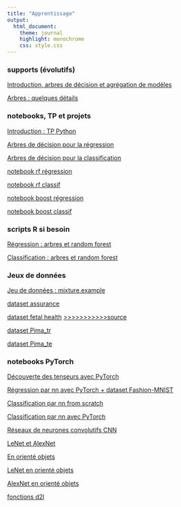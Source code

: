 ```yaml
---
title: "Apprentissage"
output:
  html_document:
    theme: journal
    highlight: monochrome
    css: style.css
---
```

### supports (évolutifs)

[Introduction, arbres de décision et agrégation de modèles](http://masedki.github.io/enseignements/pdfs/apprentissage/apprentissage.pdf)

[Arbres : quelques détails](http://masedki.github.io/enseignements/pdfs/apprentissage/trees.pdf)

<!-- [Régression (linéaire ou logistique) pénalisée](http://masedki.github.io/enseignements/pdfs/apprentissage/reg_pen.pdf) -->

<!-- [Réseaux de neurones](http://masedki.github.io/enseignements/pdfs/apprentissage/nn.pdf) -->

<!-- [Réseaux de neurones convolutifs](http://masedki.github.io/enseignements/pdfs/apprentissage/cnn.pdf) -->

### notebooks, TP et projets 

[Introduction : TP Python](https://masedki.github.io/enseignements/python/knn_mixture.html)

[Arbres de décision pour la régression](http://masedki.github.io/enseignements/apprentissage/decisiontree_reg.html)

[Arbres de décision pour la classification](http://masedki.github.io/enseignements/apprentissage/decisiontree_classif.html)



<!-- [Introduction : TP](http://masedki.github.io/enseignements/pdfs/apprentissage/tp_intro.pdf)  -->

<!-- [corrigé](http://masedki.github.io/enseignements/rcode/apprentissage/tp_intro.R) -->

<!-- [supports :  arbres et agrégation de modèles](http://masedki.github.io/enseignements/pdfs/apprentissage/arbres.pdf) -->

<!-- [supports :  svm](http://masedki.github.io/enseignements/pdfs/apprentissage/svm.pdf) -->

<!-- [supports :  lda, qda et Bayes naïf](http://masedki.github.io/enseignements/pdfs/apprentissage/lda_qda_bayes.pdf) -->

<!-- [supports :  Apprentissage non-supervisé](http://masedki.github.io/enseignements/pdfs/apprentissage/unsupervised.pdf) -->

<!-- [supports :  réseaux de neurones](http://masedki.github.io/enseignements/pdfs/apprentissage/nn.pdf) -->

<!-- [TP :  classification d'images mnist](http://masedki.github.io/enseignements/pdfs/apprentissage/m2sds_mnist.pdf) -->

<!-- [Projet : apprentissage par transfert](http://masedki.github.io/enseignements/apprentissage/Projet1920.html) -->

<!-- ### notebooks python et R  -->

<!-- [notebook mixture](http://masedki.github.io/enseignements/apprentissage/mixture.html) -->

<!-- [notebook régression linéaire](http://masedki.github.io/enseignements/apprentissage/Regression.html) -->

<!-- [notebook régression logistique](http://masedki.github.io/enseignements/apprentissage/logistique.html) -->

[notebook rf régression](http://masedki.github.io/enseignements/apprentissage/rf_reg.html)

[notebook rf classif](http://masedki.github.io/enseignements/apprentissage/rf_classif.html)

[notebook boost régression](http://masedki.github.io/enseignements/apprentissage/boost_reg.html)

[notebook boost classif](http://masedki.github.io/enseignements/apprentissage/boost_classif.html)

<!-- [notebook rf en analyse de survie](https://www.randomforestsrc.org/articles/survival.html) -->


<!-- [notebook kmeans et CAH](http://masedki.github.io/enseignements/apprentissage/clustering.html) -->

<!-- [notebook Génétique des populations](http://masedki.github.io/enseignements/apprentissage/GenPopTP.html) -->



### scripts R si besoin 

[Régression : arbres et random forest](http://masedki.github.io/enseignements/rcode/apprentissage/reg_trees.R)

[Classification : arbres et random forest](http://masedki.github.io/enseignements/rcode/apprentissage/classif_trees.R)

<!-- [code R : rpart prostate](http://masedki.github.io/enseignements/rcode/apprentissage/rpart_prostate.R) -->

<!-- [code R : rpart pima](http://masedki.github.io/enseignements/rcode/apprentissage/rpart_pima.R)  -->

<!-- [code R : rf prostate](http://masedki.github.io/enseignements/rcode/apprentissage/rf_reg.R) -->

<!-- [code R : rf pima](http://masedki.github.io/enseignements/rcode/apprentissage/rf_classif.R) -->

<!-- [code R : rf prostate](http://masedki.github.io/enseignements/rcode/apprentissage/rf_reg.R) -->

<!-- [code R : rf pima](http://masedki.github.io/enseignements/rcode/apprentissage/rf_classif.R) -->

<!-- [code R : boost prostate](http://masedki.github.io/enseignements/rcode/apprentissage/boost_reg.R) -->

<!-- [code R : boost pima](http://masedki.github.io/enseignements/rcode/apprentissage/boost_classif.R) -->

<!-- [code R : svr prostate](http://masedki.github.io/enseignements/rcode/apprentissage/svr_reg.R) -->

<!-- [code R : svm pima](http://masedki.github.io/enseignements/rcode/apprentissage/svm_classif.R) -->

<!-- [code R : clustering spectral sur spirals ](http://masedki.github.io/enseignements/rcode/apprentissage/spirals.R) -->


<!-- [caret : modèles disponibles](https://topepo.github.io/caret/available-models.html) -->

### Jeux de données

[Jeu de données : mixture.example](http://masedki.github.io/enseignements/datasets/mixture_example.rda)

<!-- [dataset mixture.txt](http://masedki.github.io/enseignements/datasets/mixture.txt) -->

<!-- [dataset Prostate_Cancer.txt](http://masedki.github.io/enseignements/datasets/Prostate_Cancer.txt) -->

<!-- [dataset Framingham](http://masedki.github.io/enseignements/datasets/framingham.csv) -->

[dataset assurance](http://masedki.github.io/enseignements/datasets/insurance.rda)

[dataset fetal health](http://masedki.github.io/enseignements/datasets/fetal_health.rda) [>>>>>>>>>>>source](https://www.ncbi.nlm.nih.gov/pmc/articles/PMC6822315/)



[dataset Pima_tr](http://masedki.github.io/enseignements/datasets/Pima_tr.rda)

[dataset Pima_te](http://masedki.github.io/enseignements/datasets/Pima_te.rda)

<!-- [dataset NCI60](http://masedki.github.io/enseignements/datasets/nci_data.csv) -->

<!-- [labels NCI60](http://masedki.github.io/enseignements/datasets/nci_label.txt) -->

<!-- [dataset leukemia](https://web.stanford.edu/~hastie/CASI_files/DATA/leukemia.html) -->


### notebooks PyTorch

[Découverte des tenseurs avec PyTorch](http://masedki.github.io/enseignements/notebooks/premiers_contacts.html)

[Régression par nn avec PyTorch + dataset Fashion-MNIST](http://masedki.github.io/enseignements/notebooks/nn_reg_dataset.html)

[Classification par nn from scratch](http://masedki.github.io/enseignements/notebooks/nn_classif_from_scratch.html)

[Classification par nn avec PyTorch](http://masedki.github.io/enseignements/notebooks/nn_classif_PyTorch.html)

[Réseaux de neurones convolutifs CNN](http://masedki.github.io/enseignements/notebooks/nn_conv.html)

[LeNet et AlexNet](http://masedki.github.io/enseignements/notebooks/LeNet_AlexNet.html)

[En orienté objets](http://masedki.github.io/enseignements/notebooks/oo.html)

[LeNet en orienté objets](http://masedki.github.io/enseignements/notebooks/lenet_oo.html)

[AlexNet en orienté objets](http://masedki.github.io/enseignements/notebooks/alexnet_oo.html)

[fonctions d2l](http://masedki.github.io/enseignements/python/d2l_functions.py)


<!-- ### Examen 2024 -->

<!-- [Projet à rendre le 11/02/2024](http://masedki.github.io/enseignements/pdfs/apprentissage/examen_2024.pdf) -->



